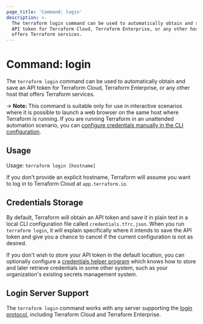 ```yaml
---
page_title: 'Command: login'
description: >-
  The terraform login command can be used to automatically obtain and save an
  API token for Terraform Cloud, Terraform Enterprise, or any other host that
  offers Terraform services.
---
```


# Command: login

The `terraform login` command can be used to automatically obtain and save an
API token for Terraform Cloud, Terraform Enterprise, or any other host that offers Terraform services.

-> **Note:** This command is suitable only for use in interactive scenarios
where it is possible to launch a web browser on the same host where Terraform
is running. If you are running Terraform in an unattended automation scenario,
you can
[configure credentials manually in the CLI configuration](/cli/config/config-file#credentials).

## Usage

Usage: `terraform login [hostname]`

If you don't provide an explicit hostname, Terraform will assume you want to
log in to Terraform Cloud at `app.terraform.io`.

## Credentials Storage

By default, Terraform will obtain an API token and save it in plain text in a
local CLI configuration file called `credentials.tfrc.json`. When you run
`terraform login`, it will explain specifically where it intends to save
the API token and give you a chance to cancel if the current configuration is
not as desired.

If you don't wish to store your API token in the default location, you can
optionally configure a
[credentials helper program](/cli/config/config-file#credentials-helpers) which knows
how to store and later retrieve credentials in some other system, such as
your organization's existing secrets management system.

## Login Server Support

The `terraform login` command works with any server supporting the
[login protocol](/internals/login-protocol), including Terraform Cloud
and Terraform Enterprise.
